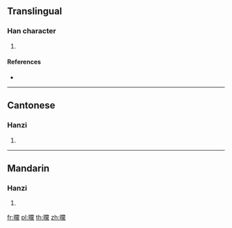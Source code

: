 {{character info/new}}
==Translingual==

===Han character===
{{Han char|rn=72|rad=日|as=20|sn=24|four=69031|canj=AFBF|ids=⿰日黨}}

# {{defn|Han|sort=日20}}

====References====
* {{Han ref|kx=0501.480|dkj=14271|dj=0872.240|hdz=21543.030|uh=66ED|ud=26349|bh=F8AA|bd=63658}}

----

==Cantonese==

===Hanzi===
{{yue-hanzi|jyut=[[tong2]]|y=tong2}}

# {{defn|lang=yue|sort=日20}}

----

==Mandarin==

===Hanzi===
{{cmn-hanzi|pin=[[tǎng]] ([[tang3]])|wg=t'ang<sup>3</sup>}}

# {{defn|lang=cmn|sort=日20}}

[[fr:曭]]
[[pl:曭]]
[[th:曭]]
[[zh:曭]]